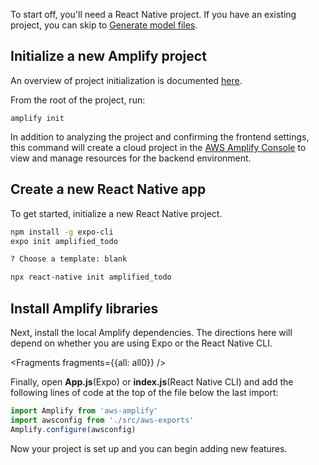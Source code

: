 To start off, you'll need a React Native project. If you have an existing project, you can skip to [Generate model files](/start/getting-started/generate-model).

## Initialize a new Amplify project

An overview of project initialization is documented [here](https://docs.amplify.aws/cli/start/workflows/#initialize-new-project).

From the root of the project, run:

```
amplify init
```

In addition to analyzing the project and confirming the frontend settings, this command will create a cloud project in the [AWS Amplify Console](https://console.aws.amazon.com/amplify) to view and manage resources for the backend environment.


##  Create a new React Native app

To get started, initialize a new React Native project.

<BlockSwitcher>
<Block name="Expo">

```bash
npm install -g expo-cli  
expo init amplified_todo

? Choose a template: blank
```

</Block>
<Block name="React Native CLI">

```bash
npx react-native init amplified_todo
```

</Block>
</BlockSwitcher>

## Install Amplify libraries

Next, install the local Amplify dependencies. The directions here will depend on whether you are using Expo or the React Native CLI.


<Fragments fragments={{all: all0}} />

Finally, open __App.js__(Expo) or __index.js__(React Native CLI) and add the following lines of code at the top of the file below the last import:

```javascript
import Amplify from 'aws-amplify'
import awsconfig from './src/aws-exports'
Amplify.configure(awsconfig)
```

Now your project is set up and you can begin adding new features.
